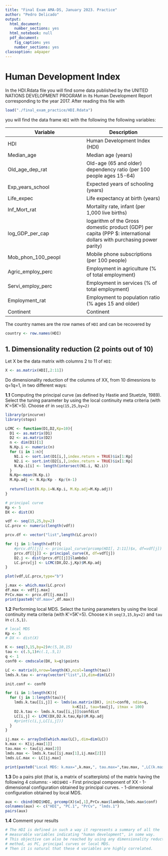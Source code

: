 ```yaml
---
title: "Final Exam AMA-DS, January 2023. Practice"
author: "Pedro Delicado"
output:
  html_document:
    number_sections: yes
  html_notebook: null
  pdf_document:
    fig_caption: yes
    number_sections: yes
classoption: a4paper
---
```


# Human Development Index

In the HDI.Rdata file you will find some data published by the UNITED NATIONS DEVELOPMENT PROGRAM in its Human Development Report corresponding to the year 2017. After reading this file with

```r
load("./final_exam_practice/HDI.Rdata")
```

you will find the data frame `HDI` with the following the following variables:

  
| Variable | Description |
| --- | --- |
| HDI | Human Development Index (HDI) |
| Median_age | Median age (years) |
| Old\_age\_dep_rat | Old-age (65 and older) dependency ratio (per 100 people ages 15-64) |
| Exp\_years\_school | Expected years of schooling (years) |
| Life_expec | Life expectancy at birth (years) |
| Inf\_Mort\_rat | Mortality rate, infant (per 1,000 live births) |
| log\_GDP\_per_cap | logarithm of the Gross domestic product (GDP) per capita (PPP $: international dollars with purchasing power parity) |
| Mob\_phon\_100_peopl | Mobile phone subscriptions (per 100 people) |
| Agric\_employ\_perc | Employment in agriculture (% of total employment) |
| Servi\_employ\_perc | Employment in services (% of total employment) |
| Employment_rat | Employment to population ratio (% ages 15 and older) |
| Continent | Continent |

The country names are the row names of `HDI` and can be recovered by

```r
country <- row.names(HDI)
```

## 1. Dimensionality reduction (2 points out of 10)

Let X be the data matrix with columns 2 to 11 of `HDI`:

```r
X <- as.matrix(HDI[,2:11])
```
Do dimensionality reduction of the columns of XX, from 10 dimesnions to q=1q=1, in two different ways:

**1.1** Computing the principal curve (as defined by Hastie and Stuetzle, 1989). Select the tuning parameter by using the local continuity meta criteria (with K′=5K′=5). Choose `df` in `seq(15,25,by=2)`

```r
library(princurve)
library(stops)
```

```r
LCMC <- function(D1,D2,Kp=10){
  D1 <- as.matrix(D1)
  D2 <- as.matrix(D2)
  n <- dim(D1)[1]
  N.Kp.i <- numeric(n)
  for (i in 1:n){
    N1.i <- sort.int(D1[i,],index.return = TRUE)$ix[1:Kp]
    N2.i <- sort.int(D2[i,],index.return = TRUE)$ix[1:Kp]
    N.Kp.i[i] <- length(intersect(N1.i, N2.i))
  }
  N.Kp<-mean(N.Kp.i)
  M.Kp.adj <- N.Kp/Kp - Kp/(n-1)
  
  return(list(N.Kp.i=N.Kp.i, M.Kp.adj=M.Kp.adj))
}
```

```r
# principal curve
Kp <- 5
DX <- dist(X)

vdf <- seq(15,25,by=2)
LC.prcv <- numeric(length(vdf))

prcv.df <- vector("list",length(LC.prcv))

for (j in 1:length(vdf)){
    #prcv.df[[j]] <- principal_curve(prcomp(HDI[, 2:11])$x, df=vdf[j])
    prcv.df[[j]] <- principal_curve(X, df=vdf[j])
    D2.j <- dist(prcv.df[[j]]$lambda)
    LC.prcv[j] <- LCMC(DX,D2.j,Kp)$M.Kp.adj
}

plot(vdf,LC.prcv,type="b")
```

```r
j.max <- which.max(LC.prcv)
df.max <- vdf[j.max] 
PrCv.max <- prcv.df[[j.max]]
print(paste0("df.max=",df.max))
```
**1.2** Performing local MDS. Select the tuning parameters by using the local continuity meta criteria (with K′=5K′=5). Choose `K` in `seq(3,15,by=2)` and `tau` in `c(.5,1)`.

```r
# local MDS
Kp <- 5
# DX <- dist(X)

K <- seq(3,15,by=2)#c(5,10,15)
tau <- c(.5,1)#c(.1,.5,1)
q <- 1
conf0 <- cmdscale(DX, k=q)$points

LC <- matrix(0,nrow=length(K),ncol=length(tau))
lmds.k.tau <- array(vector("list",1),dim=dim(LC))

init.conf <- conf0

for (i in 1:length(K)){
  for (j in 1:length(tau)){
    lmds.k.tau[[i,j]] <- lmds(as.matrix(DX), init=conf0, ndim=q, 
                              k=K[i], tau=tau[j], itmax = 100)
    D2.k.tau <- lmds.k.tau[[i,j]]$confdist
    LC[i,j] <- LCMC(DX,D2.k.tau,Kp)$M.Kp.adj
    #print(c(i,j,LC[i,j]))
  }
}

ij.max <- arrayInd(which.max(LC),.dim=dim(LC))
k.max <- K[ij.max[1]] 
tau.max <- tau[ij.max[2]] 
lmds.max <- lmds.k.tau[[ij.max[1],ij.max[2]]]
lmds.LC.max <- LC[ij.max]

print(paste0("Local MDS: k.max=",k.max,", tau.max=",tau.max, ",LC(k.max,tau.max)=",LC[ij.max]))
```

**1.3** Do a pairs plot (that is, a matrix of scatterplots) of the matrix having the following 4 columns:
- `HDI$HDI`
- First principal component of XX
- 1-dimensional configuration obtained by principal curves.
- 1-dimensional configuration obtained by local MDS.

```r
aux <- cbind(HDI$HDI, prcomp(X)$x[,1],PrCv.max$lambda,lmds.max$conf)
colnames(aux) <- c("HDI", "PC.1", "PrCv", "lmds.1")
pairs(aux)
```

**1.4** Comment your results

```r
# The HDI is defined in such a way it represents a summary of all the 
# measurable variables indicating "human development", in some way.
# This objective can also be reached by using any dimensionality reduction
# method, as PC, principal curves or local MDS.
# Then it is natural that these 4 variables are highly correlated.
```
